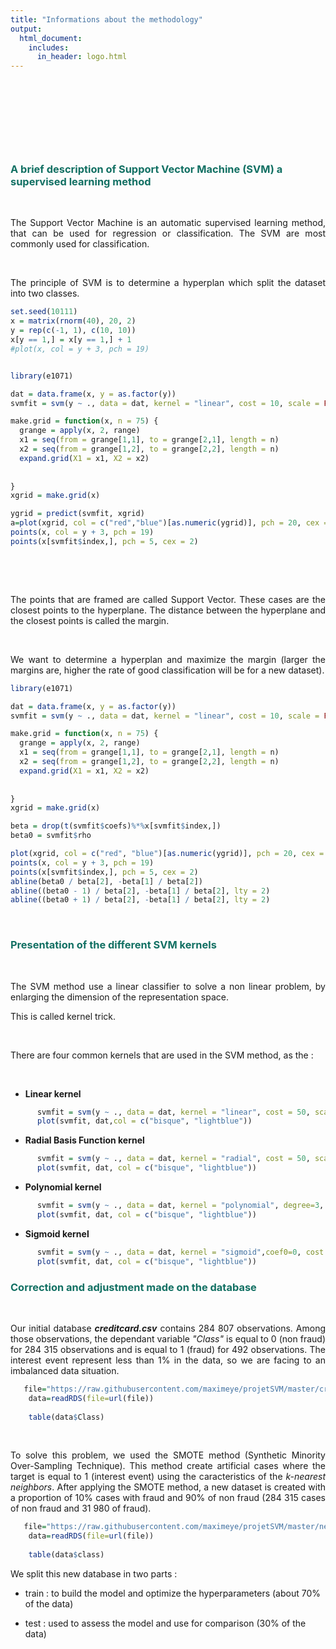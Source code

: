 ```yaml
---
title: "Informations about the methodology"
output: 
  html_document:
    includes:
      in_header: logo.html
---
```

 


<style type="text/css">


h1.title {
  font-size: 32px;
  color: Black;
}
</style>
 
&nbsp;

&nbsp;

&nbsp;

&nbsp;

### <span style="color: #127063">A brief description of Support Vector Machine (SVM) a supervised learning method </span>

&nbsp;

<p style="text-align:justify";>The Support Vector Machine is an automatic supervised learning method, that can be used for regression or classification.  
The SVM are most commonly used for classification.</p>

&nbsp;

<p style="text-align:justify";>The principle of SVM is to determine a hyperplan which split the dataset into two classes.</p>

```r
set.seed(10111)
x = matrix(rnorm(40), 20, 2)
y = rep(c(-1, 1), c(10, 10))
x[y == 1,] = x[y == 1,] + 1
#plot(x, col = y + 3, pch = 19)


library(e1071)

dat = data.frame(x, y = as.factor(y))
svmfit = svm(y ~ ., data = dat, kernel = "linear", cost = 10, scale = FALSE)

make.grid = function(x, n = 75) {
  grange = apply(x, 2, range)
  x1 = seq(from = grange[1,1], to = grange[2,1], length = n)
  x2 = seq(from = grange[1,2], to = grange[2,2], length = n)
  expand.grid(X1 = x1, X2 = x2)
  
  
}
xgrid = make.grid(x)

ygrid = predict(svmfit, xgrid)
a=plot(xgrid, col = c("red","blue")[as.numeric(ygrid)], pch = 20, cex = .2)
points(x, col = y + 3, pch = 19)
points(x[svmfit$index,], pch = 5, cex = 2)
```


&nbsp;

&nbsp;

<p style="text-align:justify";>The points that are framed are called Support Vector. These cases are the closest points to the hyperplane. 
The distance between the hyperplane and the closest points is called the margin.</p>

&nbsp;

<p style="text-align:justify";>We want to determine a hyperplan and maximize the margin (larger the margins are, higher the rate of good classification will be for a new dataset).</p>



```r
library(e1071)

dat = data.frame(x, y = as.factor(y))
svmfit = svm(y ~ ., data = dat, kernel = "linear", cost = 10, scale = FALSE)

make.grid = function(x, n = 75) {
  grange = apply(x, 2, range)
  x1 = seq(from = grange[1,1], to = grange[2,1], length = n)
  x2 = seq(from = grange[1,2], to = grange[2,2], length = n)
  expand.grid(X1 = x1, X2 = x2)
  
  
}
xgrid = make.grid(x)

beta = drop(t(svmfit$coefs)%*%x[svmfit$index,])
beta0 = svmfit$rho

plot(xgrid, col = c("red", "blue")[as.numeric(ygrid)], pch = 20, cex = .2)
points(x, col = y + 3, pch = 19)
points(x[svmfit$index,], pch = 5, cex = 2)
abline(beta0 / beta[2], -beta[1] / beta[2])
abline((beta0 - 1) / beta[2], -beta[1] / beta[2], lty = 2)
abline((beta0 + 1) / beta[2], -beta[1] / beta[2], lty = 2)
```


&nbsp;



### <span style="color: #127063">Presentation of the different SVM kernels</span>
 
&nbsp;

<p style="text-align:justify";>The SVM method use a linear classifier to solve a non linear problem, by enlarging the dimension of the representation space.</p>

<p style="text-align:justify";>This is called kernel trick. </p>

&nbsp;

<p style="text-align:justify";>There are four common kernels that are used in the SVM method, as the : </p>

&nbsp;

- <strong>Linear kernel</strong>

```r
      svmfit = svm(y ~ ., data = dat, kernel = "linear", cost = 50, scale = FALSE) 
      plot(svmfit, dat,col = c("bisque", "lightblue"))
```

- <strong>Radial Basis Function kernel</strong>

```r
      svmfit = svm(y ~ ., data = dat, kernel = "radial", cost = 50, scale = FALSE) 
      plot(svmfit, dat, col = c("bisque", "lightblue"))
```

- <strong>Polynomial kernel</strong>

```r
      svmfit = svm(y ~ ., data = dat, kernel = "polynomial", degree=3, coef0=0, cost = 50, scale = FALSE) 
      plot(svmfit, dat, col = c("bisque", "lightblue"))
```

- <strong>Sigmoid kernel</strong>

```r
      svmfit = svm(y ~ ., data = dat, kernel = "sigmoid",coef0=0, cost = 50, scale = FALSE) 
      plot(svmfit, dat, col = c("bisque", "lightblue"))
```



  
### <span style="color: #127063">Correction and adjustment made on the database </span>

&nbsp;

<p style="text-align:justify";>Our initial database <strong><em>creditcard.csv</em></strong> contains 284 807 observations. 
Among those observations, the dependant variable <em>"Class"</em> is equal to 0 (non fraud) for 284 315 observations and is equal to 1 (fraud) for 492 observations.   
The interest event represent less than 1% in the data, so we are facing to an imbalanced data situation.</p>

```r
   file="https://raw.githubusercontent.com/maximeye/projetSVM/master/creditcard.rds"
    data=readRDS(file=url(file))
    
    table(data$Class) 
```

&nbsp;

<p style="text-align:justify";>To solve this problem, we used the SMOTE method (Synthetic Minority Over-Sampling Technique).
This method create artificial cases where the target is equal to 1 (interest event) using the caracteristics of the <em>k-nearest neighbors</em>. 

After applying the SMOTE method, a new dataset is created with a proportion of 10% cases with fraud and 90% of non fraud (284 315 cases of non fraud and 31 980 of fraud). </p>


```r
   file="https://raw.githubusercontent.com/maximeye/projetSVM/master/new.rds"
    data=readRDS(file=url(file))
    
    table(data$class) 
```


<p style="text-align:justify";>We split this new database in two parts : </p>

- train : to build the model and optimize the hyperparameters (about 70% of the data)

- test : used to assess the model and use for comparison (30% of the data)
